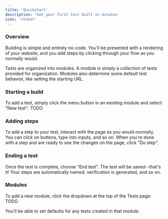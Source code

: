 ```yaml
---
title: 'Quickstart'
description: 'Get your first test built in minutes'
icon: 'rocket'
---
```


### Overview

Building is simple and entirely no-code. You'll be presented with a rendering
of your website, and you add steps by clicking through your flow as you
normally would.

Tests are organized into modules. A module is simply a collection of tests
provided for organization. Modules also determine some default test behavior,
like setting the starting URL.

### Starting a build

To add a test, simply click the menu button in an existing module and select
"New test":
TODO

### Adding steps

To add a step to your test, interact with the page as you would normally.
You can click on buttons, type into inputs, and so on. When you're done with
a step and are ready to see the changes on the page, click "Do step".

### Ending a test

Once the test is complete, choose "End test". The test will be saved--that's
it! Your steps are automatically named, verification is generated, and so on.

### Modules

To add a new module, click the dropdown at the top of the Tests page:
TODO

You'll be able to set defaults for any tests created in that module.